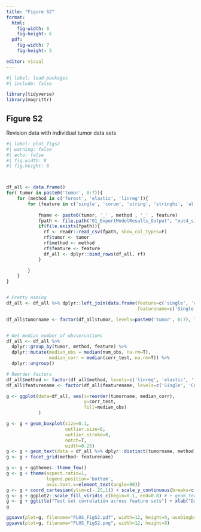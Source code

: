 ```yaml
---
title: "Figure S2"
format: 
  html:
    fig-width: 8
    fig-height: 6
  pdf:
    fig-width: 7
    fig-height: 5

editor: visual
---
```


```r
#| label: load-packages
#| include: false

library(tidyverse)
library(magrittr)

```

## Figure S2

Revision data with individual tumor data sets

```r
#| label: plot_figs2
#| warning: false
#| echo: false
#| fig.width: 8
#| fig.height: 6



df_all <- data.frame()
for( tumor in paste0('tumor', 0:7)){
    for (method in c('forest', 'elastic', 'linreg')){
        for (feature in c('single', 'corum', 'string', 'stringhi', 'all')){
          
            fname <- paste0(tumor, '_' , method , '_' , feature)
            fpath <- file.path("01_ExportModelResults_Output", "out4_singles", paste0("01_ExportModelResults_", fname, ".csv"))
            if(file.exists(fpath)){
              rf <- readr::read_csv(fpath, show_col_types=F)
              rf$tumor <- tumor
              rf$method <- method
              rf$feature <- feature
              df_all <- dplyr::bind_rows(df_all, rf)
            }

        }
    }
}


# Pretty naming
df_all <- df_all %>% dplyr::left_join(data.frame(feature=c('single', 'corum', 'stringhi', 'string', 'all'),
                                                 featurename=c('Single', 'CORUM', 'STRING 800', 'STRING 200', 'Transcriptome')))

df_all$tumorname <- factor(df_all$tumor, levels=paste0('tumor', 0:7), labels=c("OV", "BR", "EN", "CO", "LUAD", "CCRCC", "GB", "LSCC"))


# Get median number of obvservations
df_all <- df_all %>% 
  dplyr::group_by(tumor, method, feature) %>% 
  dplyr::mutate(median_obs = median(num_obs, na.rm=T),
                median_corr = median(corr_test, na.rm=T)) %>% 
  dplyr::ungroup()

# Reorder factors
df_all$method <- factor(df_all$method, levels=c('linreg', 'elastic', 'forest'))
df_all$featurename <- factor(df_all$featurename, levels=c('Single', 'CORUM', 'STRING 800', 'STRING 200', 'Transcriptome'))

g <- ggplot(data=df_all, aes(x=reorder(tumorname, median_corr), 
                             y=corr_test, 
                             fill=median_obs)
            ) 

g <- g + geom_boxplot(size=0.1, 
                      outlier.size=0,
                      outlier.stroke=0,
                      notch=T,
                      width=0.25)  
g <- g + geom_text(data = df_all %>% dplyr::distinct(tumorname, method, featurename, median_corr, median_obs), aes(y=median_corr, label=round(median_corr, 3)), size=3, angle=90, vjust=1.7)
g <- g + facet_grid(method~ featurename)

g <- g + ggthemes::theme_few()
g <- g + theme(aspect.ratio=1, 
               legend.position='bottom',
               axis.text.x=element_text(angle=90))
g <- g + coord_cartesian(ylim=c(-.25,1)) + scale_y_continuous(breaks=c(-0.25, 0, 0.25, 0.5, 0.75, 1))
g <- g + ggplot2::scale_fill_viridis_c(begin=0.1, end=0.8) # + geom_text(aes(label=round(median(corr_test), 3)), size=2, angle=90, vjust=1.5)
g <- g + ggtitle("Test set correlation across feature sets") + xlab("Data sets") + ylab("Test set correlation (predicted vs. empirical)") + guides(fill=guide_legend(title="Median number of total observations"))
g

ggsave(plot=g, filename="PLOS_FigS2.pdf", width=12, height=9, useDingbats=F)
ggsave(plot=g, filename="PLOS_FigS2.png", width=12, height=9)


```
